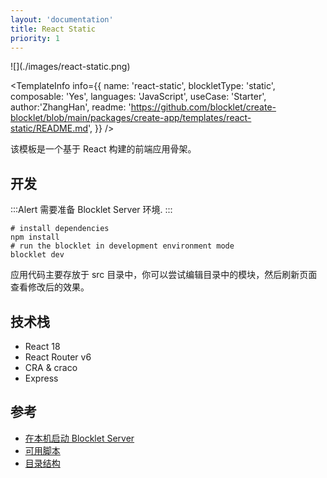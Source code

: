 ```yaml
---
layout: 'documentation'
title: React Static
priority: 1
---
```


<TemplateCoverImage>
  ![](./images/react-static.png)
</TemplateCoverImage>

<TemplateInfo info={{ 
  name: 'react-static', 
  blockletType: 'static',
  composable: 'Yes',
  languages: 'JavaScript',
  useCase: 'Starter', 
  author:'ZhangHan',
  readme: 'https://github.com/blocklet/create-blocklet/blob/main/packages/create-app/templates/react-static/README.md',
}} />

该模板是一个基于 React 构建的前端应用骨架。

## 开发

:::Alert
需要准备 Blocklet Server 环境.
:::

```shell
# install dependencies
npm install
# run the blocklet in development environment mode
blocklet dev
```

应用代码主要存放于 src 目录中，你可以尝试编辑目录中的模块，然后刷新页面查看修改后的效果。

## 技术栈

- React 18
- React Router v6
- CRA & craco
- Express

## 参考

- [在本机启动 Blocklet Server](https://developer.blocklet.io/docs/en/prerequisites/server)
- [可用脚本](/available-scripts)
- [目录结构](/folder-structure)
